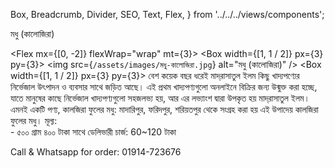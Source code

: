   Box,
  Breadcrumb,
  Divider,
  SEO,
  Text,
  Flex,
} from '../../../views/components';

<SEO pageTitle="মধু (কালোজিরা)" />
<Box maxWidth={960} margin="0 auto" padding={{ xs: 3, sm: 4 }}>
  <Text variant="h2" textAlign="center">
    মধু (কালোজিরা)
  </Text>
  <Divider />
  <Breadcrumb
    links={[
      { url: '/', name: 'নীড়পাতা' },
      { url: '/finance/', name: 'আর্থিক ব্যাপার' },
      { url: '/finance/business-of-madrassa/', name: 'মাদরাসাতুল ইলম ফুড এন্ড বুক শপ' }
    ]}
  />
  <Divider />

<Flex mx={[0, -2]} flexWrap="wrap" mt={3}>
  <Box width={[1, 1 / 2]} px={3} py={3}>
    <img src={`/assets/images/মধু-কালোজিরা.jpg`} alt="মধু (কালোজিরা)" />
  </Box>
  <Box width={[1, 1 / 2]} px={3} py={3}>
    <Text>
      বেশ কয়েক বছর ধরেই মাদ্‌রাসাতুল ইলম কিছু খাদ্যপণ্যের নির্ভেজাল উৎপাদন ও
      ব্যবসার সাথে জড়িত আছে। এই প্রথম খাদ্যপণ্যগুলো অনলাইনে বিক্রির জন্য
      উন্মুক্ত করা হচ্ছে, যাতে মানুষের কাছে নির্ভেজাল খাদ্যপণ্যগুলো সহজলভ্য হয়,
      আর এর লভ্যাংশ দ্বারা উপকৃত হয় মাদ্‌রাসাতুল ইলম।
    </Text>
    <Text variant="h6">এমনই একটি পণ্য, কালজিরা ফুলের মধু:  </Text>
    <Text>মাদারিপুর, ফরিদপুর, শরিয়তপুর থেকে সংগ্রহ করা হয় এই উপাদেয় কালজিরা ফুলের মধু।</Text>
    <Text>
      মূল্য: <br />- ৫০০ গ্রাম ৪০০ টাকা 
    </Text>
    <Text>সাথে ডেলিভারী চার্জ: 60~120 টাকা</Text>

  </Box>
</Flex>

<Text mt={3} textAlign="center" fontWeight="bold">
  Call & Whatsapp for order: 01914-723676
</Text>

</Box>
